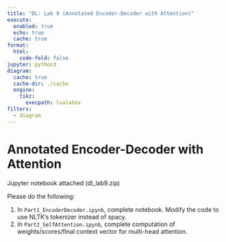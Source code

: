 ```yaml
---
title: "DL: Lab 9 (Annotated Encoder-Decoder with Attention)"
execute:
  enabled: true
  echo: true
  cache: true
format:
  html:
    code-fold: false
jupyter: python3
diagram:
  cache: true
  cache-dir: ./cache
  engine:
    tikz:
      execpath: lualatex
filters:
  - diagram
---
```


# Annotated Encoder-Decoder with Attention

Jupyter notebook attached (dl_lab9.zip)

Please do the following:

1. In `Part1_EncoderDecoder.ipynb`, complete notebook. Modify the code to use NLTK's tokenizer instead of spacy.
2. In `Part2_SelfAttention.ipynb`, complete computation of weights/scores/final context vector for multi-head attention.
